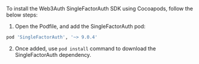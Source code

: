 To install the Web3Auth SingleFactorAuth SDK using Cocoapods, follow the below steps:

1. Open the Podfile, and add the SingleFactorAuth pod:

```sh
pod 'SingleFactorAuth', '~> 9.0.4'
```

2. Once added, use `pod install` command to download the SingleFactorAuth dependency.
